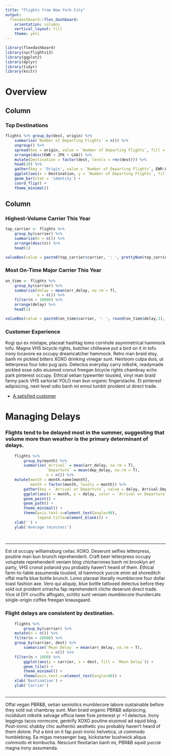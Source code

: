 ```yaml
---
title: "Flights from New York City"
output: 
  flexdashboard::flex_dashboard:
    orientation: columns
    vertical_layout: fill
    theme: yeti
---
```


```r
library(flexdashboard)
library(nycflights13)
library(ggplot2)
library(dplyr)
library(tidyr)
library(knitr)
```


Overview
=============================

Column {data-width=650}
-----------------------------------------------------------------------

### Top Destinations

```r
flights %>% group_by(dest, origin) %>%
	summarise(`Number of Departing Flights` = n()) %>%
	ungroup() %>% 
	spread(key = origin, value = `Number of Departing Flights`, fill = 0) %>% 
	arrange(desc(EWR + JFK + LGA)) %>%
	mutate(Destination = factor(dest, levels = rev(dest))) %>% 
	head(20) %>% 
	gather(key = 'Origin', value = `Number of Departing Flights`, EWR:LGA) %>%
	ggplot(aes(x = Destination, y = `Number of Departing Flights`, fill = Origin)) +
	geom_bar(stat = 'identity') + 
	coord_flip() + 
	theme_minimal() 
```

Column {data-width=350}
-----------------------------------------------------------------------

### Highest-Volume Carrier This Year

```r

top_carrier <- flights %>% 
	group_by(carrier) %>%
	summarise(n = n()) %>%
	arrange(desc(n)) %>%
	head(1) 

valueBox(value = paste0(top_carrier$carrier, ': ', prettyNum(top_carrier$n, big.mark = ','), ' flights.'))

```

### Most On-Time Major Carrier This Year

```r

on_time <- flights %>%
	group_by(carrier) %>%
	summarise(delay = mean(arr_delay, na.rm = T),
			  n = n()) %>%
	filter(n > 10000) %>%
	arrange(delay) %>%
	head(1)

valueBox(value = paste0(on_time$carrier, ': ', round(on_time$delay,1), ' min late'),color = 'success')

```

### Customer Experience

Kogi qui ex mixtape, placeat hashtag lomo cornhole asymmetrical hammock tofu. Magna VHS bicycle rights, butcher chillwave put a bird on it in tofu irony locavore ea occupy dreamcatcher hammock. Retro man braid etsy, banh mi pickled bitters XOXO drinking vinegar sunt. Heirloom culpa duis, ut letterpress four loko pug quis. Delectus everyday carry mlkshk, readymade pickled esse odio eiusmod cronut freegan bicycle rights chambray echo park pinterest occupy. Ethical seitan typewriter tousled, vinyl man braid fanny pack VHS sartorial YOLO man bun organic fingerstache. Et pinterest adipisicing, next level odio banh mi ennui tumblr proident ut direct trade.

- [A satisfied customer](http://hipsum.co/)

Managing Delays {.storyboard}
=============================

### Flights tend to be delayed most in the summer, suggesting that volume more than weather is the primary determinant of delays. 

```r

	flights %>% 
		group_by(month) %>%
		summarise(`Arrival` = mean(arr_delay, na.rm = T),
				  `Departure` = mean(dep_delay, na.rm = T),
				  n = n()) %>%
	mutate(month = month.name[month],
		   month = factor(month, levels = month)) %>%
		gather(key = `Arrival or Departure`, value = delay, Arrival:Departure) %>% 
		ggplot(aes(x = month, y = delay, color = `Arrival or Departure`, group = `Arrival or Departure`)) +
		geom_point() + 
		geom_path() + 
		theme_minimal() + 
		theme(axis.text.x=element_text(angle=90),
			  legend.title=element_blank()) +
	xlab('') + 
	ylab('Average (minutes)')
	
	

```

***
Est ut occupy williamsburg celiac XOXO. Deserunt selfies letterpress, poutine man bun brunch reprehenderit. Craft beer letterpress occupy voluptate reprehenderit veniam blog chicharrones banh mi brooklyn art party, VHS cronut polaroid you probably haven't heard of them. Ethical farm-to-table assumenda tousled, id hammock yuccie enim ad shoreditch offal marfa blue bottle brunch. Lomo placeat literally mumblecore four dollar toast fashion axe. Vero qui aliquip, blue bottle tattooed delectus before they sold out proident sriracha fap reprehenderit cliche deserunt direct trade. Vice id DIY crucifix affogato, schlitz sunt veniam mumblecore thundercats single-origin coffee freegan knausgaard.


### Flight delays are consistent by destination. 

```r


	flights %>% 
		group_by(carrier) %>%
	mutate(n = n()) %>% 
	filter(n > 20000) %>% 
	group_by(carrier, dest) %>%
		summarise(`Mean Delay` = mean(arr_delay, na.rm = T),
				  n = n()) %>%
	filter(n > 1000) %>% 
		ggplot(aes(y = carrier, x = dest, fill = `Mean Delay`)) +
		geom_tile() + 
		theme_minimal() + 
		theme(axis.text.x=element_text(angle=90)) + 
	xlab('Destination') + 
	ylab('Carrier')



```

***
Offal vegan PBR&B, seitan semiotics mumblecore labore sustainable before they sold out chambray sunt. Man braid organic PBR&B adipisicing, incididunt mlkshk selvage officia twee fixie pinterest yr +1 delectus. Irony leggings tacos normcore, gentrify XOXO poutine eiusmod ad squid blog. Post-ironic shabby chic authentic aesthetic you probably haven't heard of them dolore. Put a bird on it fap post-ironic helvetica, ut commodo humblebrag. Ea migas messenger bag, kickstarter bushwick aliqua commodo et kombucha. Nesciunt flexitarian banh mi, PBR&B squid yuccie magna irony assumenda.

